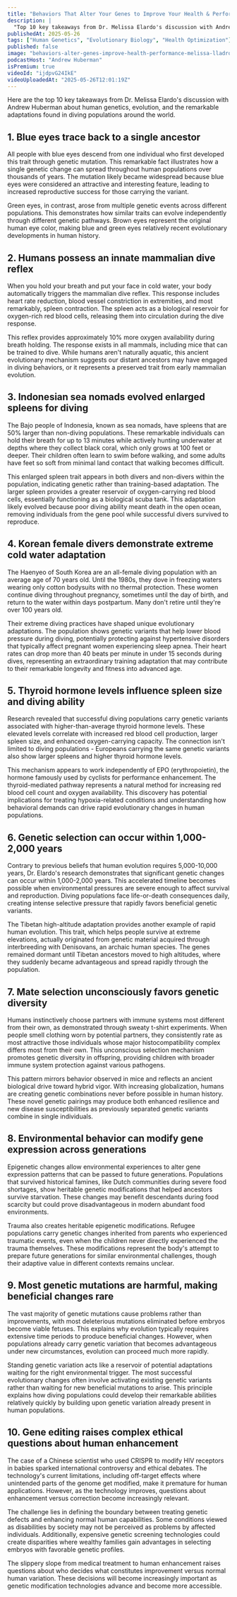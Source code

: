 ```yaml
---
title: "Behaviors That Alter Your Genes to Improve Your Health & Performance | Dr. Melissa Ilardo"
description: |
  "Top 10 key takeaways from Dr. Melissa Elardo's discussion with Andrew Huberman about human genetics, evolution, and the remarkable adaptations found in diving populations around the world."
publishedAt: 2025-05-26
tags: ["Human Genetics", "Evolutionary Biology", "Health Optimization"]
published: false
image: "behaviors-alter-genes-improve-health-performance-melissa-lladro.jpg"
podcastHost: "Andrew Huberman"
isPremium: true
videoId: "ijdpvG24IkE"
videoUploadedAt: "2025-05-26T12:01:19Z"
---
```



<PodcastSummaryPageLayout frontmatter={frontmatter}>
Here are the top 10 key takeaways from Dr. Melissa Elardo's discussion with Andrew Huberman about human genetics, evolution, and the remarkable adaptations found in diving populations around the world.

## 1. Blue eyes trace back to a single ancestor

All people with blue eyes descend from one individual who first developed this trait through genetic mutation. This remarkable fact illustrates how a single genetic change can spread throughout human populations over thousands of years. The mutation likely became widespread because blue eyes were considered an attractive and interesting feature, leading to increased reproductive success for those carrying the variant.

Green eyes, in contrast, arose from multiple genetic events across different populations. This demonstrates how similar traits can evolve independently through different genetic pathways. Brown eyes represent the original human eye color, making blue and green eyes relatively recent evolutionary developments in human history.

## 2. Humans possess an innate mammalian dive reflex

When you hold your breath and put your face in cold water, your body automatically triggers the mammalian dive reflex. This response includes heart rate reduction, blood vessel constriction in extremities, and most remarkably, spleen contraction. The spleen acts as a biological reservoir for oxygen-rich red blood cells, releasing them into circulation during the dive response.

This reflex provides approximately 10% more oxygen availability during breath holding. The response exists in all mammals, including mice that can be trained to dive. While humans aren't naturally aquatic, this ancient evolutionary mechanism suggests our distant ancestors may have engaged in diving behaviors, or it represents a preserved trait from early mammalian evolution.

## 3. Indonesian sea nomads evolved enlarged spleens for diving

The Bajo people of Indonesia, known as sea nomads, have spleens that are 50% larger than non-diving populations. These remarkable individuals can hold their breath for up to 13 minutes while actively hunting underwater at depths where they collect black coral, which only grows at 100 feet or deeper. Their children often learn to swim before walking, and some adults have feet so soft from minimal land contact that walking becomes difficult.

This enlarged spleen trait appears in both divers and non-divers within the population, indicating genetic rather than training-based adaptation. The larger spleen provides a greater reservoir of oxygen-carrying red blood cells, essentially functioning as a biological scuba tank. This adaptation likely evolved because poor diving ability meant death in the open ocean, removing individuals from the gene pool while successful divers survived to reproduce.

## 4. Korean female divers demonstrate extreme cold water adaptation

The Haenyeo of South Korea are an all-female diving population with an average age of 70 years old. Until the 1980s, they dove in freezing waters wearing only cotton bodysuits with no thermal protection. These women continue diving throughout pregnancy, sometimes until the day of birth, and return to the water within days postpartum. Many don't retire until they're over 100 years old.

Their extreme diving practices have shaped unique evolutionary adaptations. The population shows genetic variants that help lower blood pressure during diving, potentially protecting against hypertensive disorders that typically affect pregnant women experiencing sleep apnea. Their heart rates can drop more than 40 beats per minute in under 15 seconds during dives, representing an extraordinary training adaptation that may contribute to their remarkable longevity and fitness into advanced age.

## 5. Thyroid hormone levels influence spleen size and diving ability

Research revealed that successful diving populations carry genetic variants associated with higher-than-average thyroid hormone levels. These elevated levels correlate with increased red blood cell production, larger spleen size, and enhanced oxygen-carrying capacity. The connection isn't limited to diving populations - Europeans carrying the same genetic variants also show larger spleens and higher thyroid hormone levels.

This mechanism appears to work independently of EPO (erythropoietin), the hormone famously used by cyclists for performance enhancement. The thyroid-mediated pathway represents a natural method for increasing red blood cell count and oxygen availability. This discovery has potential implications for treating hypoxia-related conditions and understanding how behavioral demands can drive rapid evolutionary changes in human populations.

## 6. Genetic selection can occur within 1,000-2,000 years

Contrary to previous beliefs that human evolution requires 5,000-10,000 years, Dr. Elardo's research demonstrates that significant genetic changes can occur within 1,000-2,000 years. This accelerated timeline becomes possible when environmental pressures are severe enough to affect survival and reproduction. Diving populations face life-or-death consequences daily, creating intense selective pressure that rapidly favors beneficial genetic variants.

The Tibetan high-altitude adaptation provides another example of rapid human evolution. This trait, which helps people survive at extreme elevations, actually originated from genetic material acquired through interbreeding with Denisovans, an archaic human species. The genes remained dormant until Tibetan ancestors moved to high altitudes, where they suddenly became advantageous and spread rapidly through the population.

## 7. Mate selection unconsciously favors genetic diversity

Humans instinctively choose partners with immune systems most different from their own, as demonstrated through sweaty t-shirt experiments. When people smell clothing worn by potential partners, they consistently rate as most attractive those individuals whose major histocompatibility complex differs most from their own. This unconscious selection mechanism promotes genetic diversity in offspring, providing children with broader immune system protection against various pathogens.

This pattern mirrors behavior observed in mice and reflects an ancient biological drive toward hybrid vigor. With increasing globalization, humans are creating genetic combinations never before possible in human history. These novel genetic pairings may produce both enhanced resilience and new disease susceptibilities as previously separated genetic variants combine in single individuals.

## 8. Environmental behavior can modify gene expression across generations

Epigenetic changes allow environmental experiences to alter gene expression patterns that can be passed to future generations. Populations that survived historical famines, like Dutch communities during severe food shortages, show heritable genetic modifications that helped ancestors survive starvation. These changes may benefit descendants during food scarcity but could prove disadvantageous in modern abundant food environments.

Trauma also creates heritable epigenetic modifications. Refugee populations carry genetic changes inherited from parents who experienced traumatic events, even when the children never directly experienced the trauma themselves. These modifications represent the body's attempt to prepare future generations for similar environmental challenges, though their adaptive value in different contexts remains unclear.

## 9. Most genetic mutations are harmful, making beneficial changes rare

The vast majority of genetic mutations cause problems rather than improvements, with most deleterious mutations eliminated before embryos become viable fetuses. This explains why evolution typically requires extensive time periods to produce beneficial changes. However, when populations already carry genetic variation that becomes advantageous under new circumstances, evolution can proceed much more rapidly.

Standing genetic variation acts like a reservoir of potential adaptations waiting for the right environmental trigger. The most successful evolutionary changes often involve activating existing genetic variants rather than waiting for new beneficial mutations to arise. This principle explains how diving populations could develop their remarkable abilities relatively quickly by building upon genetic variation already present in human populations.

## 10. Gene editing raises complex ethical questions about human enhancement

The case of a Chinese scientist who used CRISPR to modify HIV receptors in babies sparked international controversy and ethical debates. The technology's current limitations, including off-target effects where unintended parts of the genome get modified, make it premature for human applications. However, as the technology improves, questions about enhancement versus correction become increasingly relevant.

The challenge lies in defining the boundary between treating genetic defects and enhancing normal human capabilities. Some conditions viewed as disabilities by society may not be perceived as problems by affected individuals. Additionally, expensive genetic screening technologies could create disparities where wealthy families gain advantages in selecting embryos with favorable genetic profiles.

The slippery slope from medical treatment to human enhancement raises questions about who decides what constitutes improvement versus normal human variation. These decisions will become increasingly important as genetic modification technologies advance and become more accessible.

</PodcastSummaryPageLayout>

